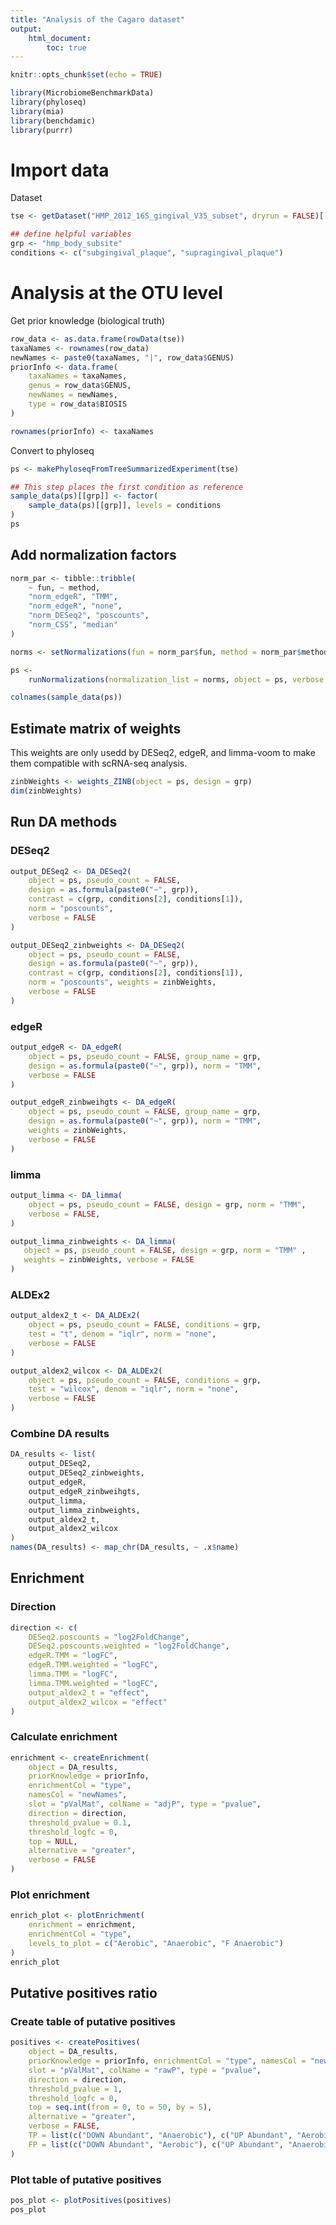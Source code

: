 ```yaml
---
title: "Analysis of the Cagaro dataset"
output: 
    html_document:
        toc: true
---
```


```r
knitr::opts_chunk$set(echo = TRUE)
```


```r
library(MicrobiomeBenchmarkData)
library(phyloseq)
library(mia)
library(benchdamic)
library(purrr)
```

# Import data

Dataset

```r
tse <- getDataset("HMP_2012_16S_gingival_V35_subset", dryrun = FALSE)[[1]]

## define helpful variables
grp <- "hmp_body_subsite"
conditions <- c("subgingival_plaque", "supragingival_plaque")
```

# Analysis at the OTU level

Get prior knowledge (biological truth)

```r
row_data <- as.data.frame(rowData(tse))
taxaNames <- rownames(row_data)
newNames <- paste0(taxaNames, "|", row_data$GENUS) 
priorInfo <- data.frame(
    taxaNames = taxaNames,
    genus = row_data$GENUS,
    newNames = newNames,
    type = row_data$BIOSIS 
)

rownames(priorInfo) <- taxaNames
```

Convert to phyloseq

```r
ps <- makePhyloseqFromTreeSummarizedExperiment(tse)

## This step places the first condition as reference
sample_data(ps)[[grp]] <- factor(
    sample_data(ps)[[grp]], levels = conditions
)
ps
```

## Add normalization factors

```r
norm_par <- tibble::tribble(
    ~ fun, ~ method,
    "norm_edgeR", "TMM",
    "norm_edgeR", "none",
    "norm_DESeq2", "poscounts",
    "norm_CSS", "median"
)

norms <- setNormalizations(fun = norm_par$fun, method = norm_par$method)

ps <- 
    runNormalizations(normalization_list = norms, object = ps, verbose = FALSE)

colnames(sample_data(ps))
```


## Estimate matrix of weights

This weights are only usedd by DESeq2, edgeR, and limma-voom to make them
compatible with scRNA-seq analysis.

```r

zinbWeights <- weights_ZINB(object = ps, design = grp)
dim(zinbWeights)
```


## Run DA methods

### DESeq2

```r
output_DESeq2 <- DA_DESeq2(
    object = ps, pseudo_count = FALSE, 
    design = as.formula(paste0("~", grp)),
    contrast = c(grp, conditions[2], conditions[1]), 
    norm = "poscounts", 
    verbose = FALSE
)

output_DESeq2_zinbweights <- DA_DESeq2(
    object = ps, pseudo_count = FALSE,
    design = as.formula(paste0("~", grp)),
    contrast = c(grp, conditions[2], conditions[1]),
    norm = "poscounts", weights = zinbWeights,
    verbose = FALSE
)
```

### edgeR

```r
output_edgeR <- DA_edgeR(
    object = ps, pseudo_count = FALSE, group_name = grp,
    design = as.formula(paste0("~", grp)), norm = "TMM",
    verbose = FALSE
)

output_edgeR_zinbweihgts <- DA_edgeR(
    object = ps, pseudo_count = FALSE, group_name = grp,
    design = as.formula(paste0("~", grp)), norm = "TMM",
    weights = zinbWeights,
    verbose = FALSE
)
```

### limma

```r
output_limma <- DA_limma(
    object = ps, pseudo_count = FALSE, design = grp, norm = "TMM",
    verbose = FALSE,
)

output_limma_zinbweights <- DA_limma(
   object = ps, pseudo_count = FALSE, design = grp, norm = "TMM" ,
   weights = zinbWeights, verbose = FALSE 
)
```

### ALDEx2

```r
output_aldex2_t <- DA_ALDEx2(
    object = ps, pseudo_count = FALSE, conditions = grp,
    test = "t", denom = "iqlr", norm = "none",
    verbose = FALSE
)

output_aldex2_wilcox <- DA_ALDEx2(
    object = ps, pseudo_count = FALSE, conditions = grp,
    test = "wilcox", denom = "iqlr", norm = "none",
    verbose = FALSE
)

```








### Combine DA results

```r
DA_results <- list(
    output_DESeq2,
    output_DESeq2_zinbweights,
    output_edgeR,
    output_edgeR_zinbweihgts,
    output_limma,
    output_limma_zinbweights,
    output_aldex2_t,
    output_aldex2_wilcox
)
names(DA_results) <- map_chr(DA_results, ~ .x$name)

```

## Enrichment

### Direction

```r
direction <- c(
    DESeq2.poscounts = "log2FoldChange",
    DESeq2.poscounts.weighted = "log2FoldChange",
    edgeR.TMM = "logFC",
    edgeR.TMM.weighted = "logFC",
    limma.TMM = "logFC",
    limma.TMM.weighted = "logFC",
    output_aldex2_t = "effect",
    output_aldex2_wilcox = "effect"
)

```

### Calculate enrichment

```r
enrichment <- createEnrichment(
    object = DA_results,
    priorKnowledge = priorInfo,
    enrichmentCol = "type",
    namesCol = "newNames",
    slot = "pValMat", colName = "adjP", type = "pvalue",
    direction = direction,
    threshold_pvalue = 0.1,
    threshold_logfc = 0,
    top = NULL,
    alternative = "greater",
    verbose = FALSE 
)

```


### Plot enrichment

```r
enrich_plot <- plotEnrichment(
    enrichment = enrichment, 
    enrichmentCol = "type",
    levels_to_plot = c("Aerobic", "Anaerobic", "F Anaerobic")
)
enrich_plot

```

## Putative positives ratio

### Create table of putative positives

```r
positives <- createPositives(
    object = DA_results, 
    priorKnowledge = priorInfo, enrichmentCol = "type", namesCol = "newNames",
    slot = "pValMat", colName = "rawP", type = "pvalue",
    direction = direction,
    threshold_pvalue = 1,
    threshold_logfc = 0,
    top = seq.int(from = 0, to = 50, by = 5),
    alternative = "greater",
    verbose = FALSE,
    TP = list(c("DOWN Abundant", "Anaerobic"), c("UP Abundant", "Aerobic")),
    FP = list(c("DOWN Abundant", "Aerobic"), c("UP Abundant", "Anaerobic"))
)
```


### Plot table of putative positives

```r
pos_plot <- plotPositives(positives)
pos_plot
```






